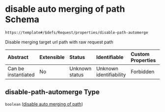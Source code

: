 # disable auto merging of path Schema

```txt
https://template#/$defs/Request/properties/disable-path-automerge
```

Disable merging target url path with raw request path

| Abstract            | Extensible | Status         | Identifiable            | Custom Properties | Additional Properties | Access Restrictions | Defined In                                                                             |
| :------------------ | :--------- | :------------- | :---------------------- | :---------------- | :-------------------- | :------------------ | :------------------------------------------------------------------------------------- |
| Can be instantiated | No         | Unknown status | Unknown identifiability | Forbidden         | Allowed               | none                | [nuclei-schema.schema.json\*](../out/nuclei-schema.schema.json "open original schema") |

## disable-path-automerge Type

`boolean` ([disable auto merging of path](nuclei-schema-defs-request-properties-disable-auto-merging-of-path))
